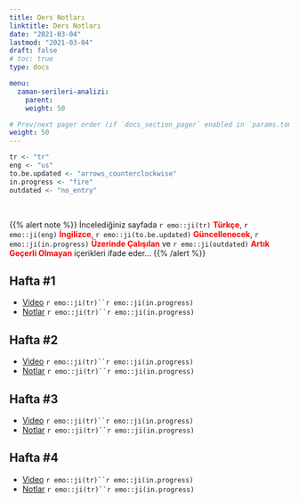 ```yaml
---
title: Ders Notları
linktitle: Ders Notları
date: "2021-03-04"
lastmod: "2021-03-04"
draft: false
# toc: true
type: docs

menu:
  zaman-serileri-analizi:
    parent: 
    weight: 50

# Prev/next pager order (if `docs_section_pager` enabled in `params.toml`)
weight: 50
---
```


```r
tr <- "tr"
eng <- "us"
to.be.updated <- "arrows_counterclockwise"
in.progress <- "fire"
outdated <- "no_entry"
```

<br>

{{% alert note %}}
İncelediğiniz sayfada `r emo::ji(tr)` <font color="red">**Türkçe**</font>, `r emo::ji(eng)` <font color="red">**İngilizce**</font>, `r emo::ji(to.be.updated)` <font color="red">**Güncellenecek**</font>, `r emo::ji(in.progress)` <font color="red">**Üzerinde Çalışılan**</font> ve `r emo::ji(outdated)` <font color="red">**Artık Geçerli Olmayan**</font> içerikleri ifade eder...
{{% /alert %}}

## Hafta #1
- [Video]() `r emo::ji(tr)``r emo::ji(in.progress)`
- [Notlar](`r paste0(zaman.serileri.analizi.path, "Zaman Serileri Analizi_-_Hafta_1.pdf")`) `r emo::ji(tr)``r emo::ji(in.progress)`

## Hafta #2
- [Video]() `r emo::ji(tr)``r emo::ji(in.progress)`
- [Notlar](`r paste0(zaman.serileri.analizi.path, "Zaman Serileri Analizi_-_Hafta_2.pdf")`) `r emo::ji(tr)``r emo::ji(in.progress)`

## Hafta #3
- [Video]() `r emo::ji(tr)``r emo::ji(in.progress)`
- [Notlar](`r paste0(zaman.serileri.analizi.path, "Zaman Serileri Analizi_-_Hafta_3.pdf")`) `r emo::ji(tr)``r emo::ji(in.progress)`

## Hafta #4
- [Video]() `r emo::ji(tr)``r emo::ji(in.progress)`
- [Notlar](`r paste0(zaman.serileri.analizi.path, "Zaman Serileri Analizi_-_Hafta_4.pdf")`) `r emo::ji(tr)``r emo::ji(in.progress)`
